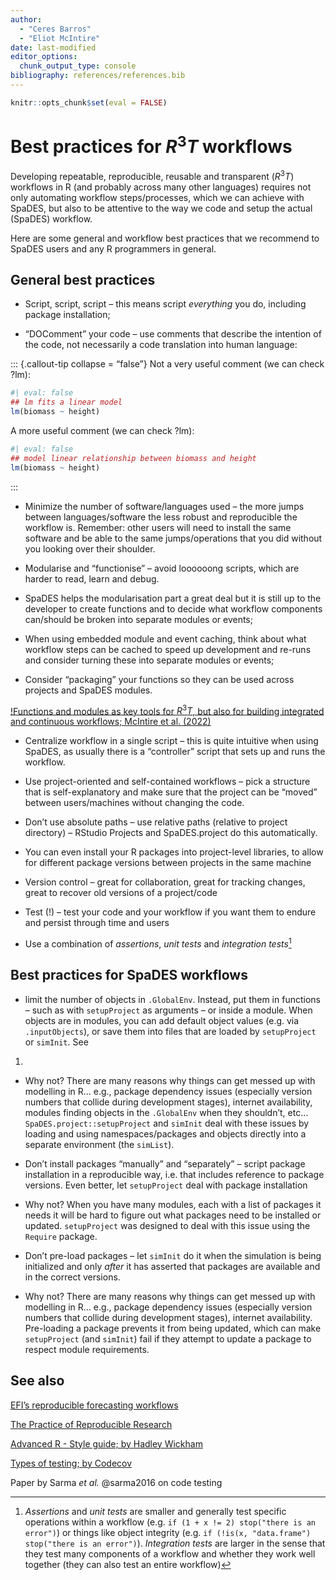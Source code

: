 ```yaml
---
author: 
  - "Ceres Barros"
  - "Eliot McIntire"
date: last-modified
editor_options:
  chunk_output_type: console
bibliography: references/references.bib
---
```


```r
knitr::opts_chunk$set(eval = FALSE)
```

# Best practices for $R^3T$ workflows

Developing repeatable, reproducible, reusable and transparent ($R^3T$)
workflows in R (and probably across many other languages) requires not
only automating workflow steps/processes, which we can achieve with
SpaDES, but also to be attentive to the way we code and setup the actual
(SpaDES) workflow.

Here are some general and workflow best practices that we recommend to
SpaDES users and any R programmers in general.

## General best practices

-   Script, script, script -- this means script *everything* you do,
including package installation;

-   "DOComment" your code -- use comments that describe the intention of
the code, not necessarily a code translation into human language:

::: {.callout-tip collapse = "false"} Not a very useful comment (we
can check ?lm):

```r
#| eval: false
## lm fits a linear model
lm(biomass ~ height)
```

A more useful comment (we can check ?lm):

```r
#| eval: false
## model linear relationship between biomass and height
lm(biomass ~ height)
```

:::

-   Minimize the number of software/languages used -- the more jumps
between languages/software the less robust and reproducible the
workflow is. Remember: other users will need to install the same
software and be able to the same jumps/operations that you did
without you looking over their shoulder.

-   Modularise and "functionise" -- avoid loooooong scripts, which are
harder to read, learn and debug.

-   SpaDES helps the modularisation part a great deal but it is
still up to the developer to create functions and to decide what
workflow components can/should be broken into separate modules
or events;

-   When using embedded module and event caching, think about what
workflow steps can be cached to speed up development and re-runs
and consider turning these into separate modules or events;

-   Consider "packaging" your functions so they can be used across
projects and SpaDES modules.

[!Functions and modules as key tools for $R^3T$, but also for
building integrated and continuous workflows; McIntire et al.
(2022)](https://onlinelibrary.wiley.com/cms/asset/680b22bc-1a97-4ab6-8f90-6fd1557e9e27/ele13994%20-fig-0001-m.jpg)

-   Centralize workflow in a single script -- this is quite intuitive
when using SpaDES, as usually there is a "controller" script that
sets up and runs the workflow.

-   Use project-oriented and self-contained workflows -- pick a
structure that is self-explanatory and make sure that the project
can be "moved" between users/machines without changing the code.

-   Don't use absolute paths -- use relative paths (relative to
project directory) -- RStudio Projects and SpaDES.project do
this automatically.

-   You can even install your R packages into project-level
libraries, to allow for different package versions between
projects in the same machine

-   Version control -- great for collaboration, great for tracking
changes, great to recover old versions of a project/code

-   Test (!) -- test your code and your workflow if you want them to
endure and persist through time and users

-   Use a combination of *assertions*, *unit tests* and *integration
tests*[^1]

## Best practices for SpaDES workflows

-   limit the number of objects in `.GlobalEnv`. Instead, put them in
functions -- such as with `setupProject` as arguments -- or inside a
module. When objects are in modules, you can add default object
values (e.g. via `.inputObjects`), or save them into files that are
loaded by `setupProject` or `simInit`. See

1.  

-   Why not? There are many reasons why things can get messed up
with modelling in R... e.g., package dependency issues
(especially version numbers that collide during development
stages), internet availability, modules finding objects in the
`.GlobalEnv` when they shouldn't, etc...
`SpaDES.project::setupProject` and `simInit` deal with these
issues by loading and using namespaces/packages and objects
directly into a separate environment (the `simList`).

-   Don't install packages "manually" and "separately" -- script package
installation in a reproducible way, i.e. that includes reference to
package versions. Even better, let `setupProject` deal with package
installation

-   Why not? When you have many modules, each with a list of
packages it needs it will be hard to figure out what packages
need to be installed or updated. `setupProject` was designed to
deal with this issue using the `Require` package.

-   Don't pre-load packages -- let `simInit` do it when the simulation
is being initialized and only *after* it has asserted that packages
are available and in the correct versions.

-   Why not? There are many reasons why things can get messed up
with modelling in R... e.g., package dependency issues
(especially version numbers that collide during development
stages), internet availability. Pre-loading a package prevents
it from being updated, which can make `setupProject` (and
`simInit`) fail if they attempt to update a package to respect
module requirements.

## See also

[EFI's reproducible forecasting
workflows](https://ecoforecast.org/reproducible-forecasting-workflows/)

[The Practice of Reproducible
Research](http://www.practicereproducibleresearch.org/)

[Advanced R - Style guide; by Hadley
Wickham](http://adv-r.had.co.nz/Style.html)

[Types of testing; by
Codecov](https://about.codecov.io/blog/types-of-testing-unit-vs-integration/)

Paper by Sarma *et al.* @sarma2016 on code testing

[^1]: *Assertions* and *unit tests* are smaller and generally test
specific operations within a workflow (e.g.
`if (1 + x != 2) stop("there is an error")`) or things like object
integrity (e.g.
`if (!is(x, "data.frame") stop("there is an error")`). *Integration
tests* are larger in the sense that they test many components of a
workflow and whether they work well together (they can also test an
entire workflow)
